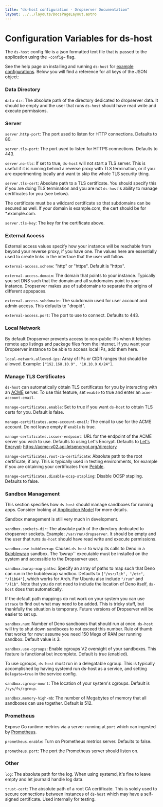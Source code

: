 ```yaml
---
title: "ds-host configuration - Dropserver Documentation"
layout: ../../layouts/DocsPageLayout.astro
---
```



# Configuration Variables for ds-host

<ValidVersion from="0.10.x" to="0.10.x"></ValidVersion>

The `ds-host` config file is a json formatted text file that is passed to the application using the `-config=` flag.

See the help page on installing and running `ds-host` for [example configurations](ds-host). Below you will find a reference for all keys of the JSON object:

### Data Directory

`data-dir`: The absolute path of the directory dedicated to dropserver data. It should be empty and the user that runs `ds-host` should have read write and execute permissions.

### Server

`server.http-port`: The port used to listen for HTTP connections. Defaults to 80.

`server.tls-port`: The port used to listen for HTTPS connections. Defaults to 443.

`server.no-tls`: If set to true, `ds-host` will not start a TLS server. This is useful if it is running behind a reverse proxy with TLS termination, or if you are experimenting locally and want to skip the whole TLS security thing.

`server.tls-cert`: Absolute path to a TLS certificate. You should specify this if you are doing TLS termination and you are not `ds-host`'s ability to manage certificates for you (see below).

<Note>The certificate must be a wildcard certificate so that subdomains can be secured as well. If your domain is example.com, the cert should be for *.example.com.</Note>

`server.tls-key`: The key for the certificate above.

### External Access

External access values specify how your instance will be reachable from beyond your reverse proxy, if you have one. The values here are essentially used to create links in the interface that the user will follow.

`external-access.scheme`: "http" or "https". Default is "https".

`external-access.domain`: The domain that points to your instance. Typically you set DNS such that the domain and all subdomains point to your instance. Dropserver makes use of subdomains to separate the origins of different appspaces.

`external-access.subdomain`: The subdomain used for user account and admin access. This defaults to "dropid".

`external-access.port`: The port to use to connect. Defaults to 443.

### Local Network

By default Dropserver prevents access to non-public IPs when it fetches remote app listings and package files from the internet. If you want your Dropserver instance to be able to access local IPs, add them here.

`local-network.allowed-ips`: Array of IPs or CIDR ranges that should be allowed. Example: `["192.168.10.9", "10.10.0.0/24"]`.

### Manage TLS Certificates

`ds-host` can automatically obtain TLS certificates for you by interacting with an [ACME](https://en.wikipedia.org/wiki/Automatic_Certificate_Management_Environment) server. To use this feature, set `enable` to true and enter an `acme-account-email`.

`manage-certificates.enable`: Set to true if you want `ds-host` to obtain TLS certs for you. Default is false.

`manage-certificates.acme-account-email`: The email to use for the ACME account. Do not leave empty if `enable` is true.

`manage-certificates.issuer-endpoint`: URL for the endpoint of the ACME server you wish to use. Defaults to using Let's Encrypt. Defaults to [Let's Encrypt](https://letsencrypt.org/): https://acme-v02.api.letsencrypt.org/directory

`manage-certificates.root-ca-certificate`: Absolute path to the root certificate, if any. This is typically used in testing environments, for example if you are obtaining your certificates from [Pebble](https://github.com/letsencrypt/pebble).

`manage-certificates.disable-ocsp-stapling`: Disable OCSP stapling. Defaults to false.

### Sandbox Management

This section specifies how `ds-host` should manage sandboxes for running apps. Consider looking at [Application Model](application-model) for more details.

<Note>Sandbox management is still very much in development.</Note>

`sandbox.sockets-dir`: The absolute path of the directory dedicated to dropserver sockets. Example: `/var/run/dropserver`. It should be empty and the user that runs `ds-host` should have read write and execute permissions.

`sandbox.use-bubblewrap`: Causes `ds-host` to wrap its calls to Deno in a [Bubblewrap](https://github.com/containers/bubblewrap) sandbox. The `bwrap`` executable must be installed on the system and accessible to the Dropserver user.

`sandbox.bwrap-map-paths`: Specify an array of paths to map such that Deno can run in the bubblewrap sandbox. Defaults to `["/usr/lib", "/etc", "/lib64"]`, which works for Arch. For Ubuntu also include `"/run"` and `"/lib"`. Note that you do not need to include the location of Deno itself, `ds-host` does that automatically.

<Note>If the default path mappings do not work on your system you can use `strace` to find out what may need to be added. This is tricky stuff, but thankfully the situation is temporary. Future versions of Dropserver will be easier to set up.</Note>

`sandbox.num`: Number of Deno sandboxes that should run at once. `ds-host` will try to shut down sandboxes to not exceed this number. Rule of thumb that works for now: assume you need 150 Megs of RAM per running sandbox. Default value is 3.

`sandbox.use-cgroups`: Enable cgroups V2 oversight of your sandboxes. This feature is functional but incomplete. Default is true (enabled).

<Note>To use cgroups, `ds-host` must run in a delegatable cgroup. This is typically accomplished by having systemd run ds-host as a service, and setting `Delegate=true` in the service config.</Note>

`sandbox.cgroup-mount`: The location of your system's cgroups. Default is `/sys/fs/cgroup`.

`sandbox.memory-high-mb`: The number of Megabytes of memory that all sandboxes can use together. Default is 512.

### Prometheus

Expose Go runtime metrics via a server running at `port` which can ingested by [Prometheus](https://prometheus.io/).

`prometheus.enable`: Turn on Prometheus metrics server. Defaults to false.

`prometheus.port`: The port the Prometheus server should listen on.

### Other

`log`: The absolute path for the log. When using systemd, it's fine to leave empty and let journald handle log data.

`trust-cert`: The absolute path of a root CA certificate. This is solely used to secure connections between instances of `ds-host` which may have a self-signed certificate. Used internally for testing.

